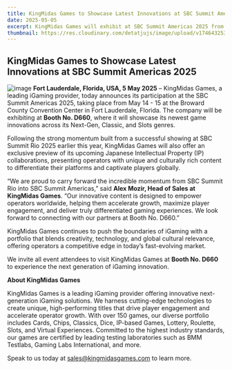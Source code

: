 ```yaml
---
title: KingMidas Games to Showcase Latest Innovations at SBC Summit Americas 2025
date: 2025-05-05
excerpt: KingMidas Games will exhibit at SBC Summit Americas 2025 from May 14-15. The company will showcase its latest game innovations across its Next-Gen, Classic, and Slots genres.
thumbnail: https://res.cloudinary.com/detatjujs/image/upload/v1746432539/news_ngjvmo.png
---
```


## KingMidas Games to Showcase Latest Innovations at SBC Summit Americas 2025
![image](https://kingmakergames-public.s3.ap-southeast-1.amazonaws.com/website/images/photo_2025-04-15_16-01-54.jpg)
**Fort Lauderdale, Florida, USA, 5 May 2025** – KingMidas Games, a leading iGaming provider, today announces its participation at the SBC Summit Americas 2025, taking place from May 14 - 15 at the Broward County Convention Center in Fort Lauderdale, Florida. The company will be exhibiting at **Booth No. D660**, where it will showcase its newest game innovations across its Next-Gen, Classic, and Slots genres.

Following the strong momentum built from a successful showing at SBC Summit Rio 2025 earlier this year, KingMidas Games will also offer an exclusive preview of its upcoming Japanese Intellectual Property (IP) collaborations, presenting operators with unique and culturally rich content to differentiate their platforms and captivate players globally.

“We are proud to carry forward the incredible momentum from SBC Summit Rio into SBC Summit Americas,” said **Alex Mozir, Head of Sales at KingMidas Games**. “Our innovative content is designed to empower operators worldwide, helping them accelerate growth, maximize player engagement, and deliver truly differentiated gaming experiences. We look forward to connecting with our partners at Booth No. D660.”

KingMidas Games continues to push the boundaries of iGaming with a portfolio that blends creativity, technology, and global cultural relevance, offering operators a competitive edge in today’s fast-evolving market.

We invite all event attendees to visit KingMidas Games at **Booth No. D660** to experience the next generation of iGaming innovation.

**About KingMidas Games**

KingMidas Games is a leading iGaming provider offering innovative next-generation iGaming solutions. We harness cutting-edge technologies to create unique, high-performing titles that drive player engagement and accelerate operator growth. With over 150 games, our diverse portfolio includes Cards, Chips, Classics, Dice, IP-based Games, Lottery, Roulette, Slots, and Virtual Experiences. Committed to the highest industry standards, our games are certified by leading testing laboratories such as BMM Testlabs, Gaming Labs International, and more.

Speak to us today at [sales@kingmidasgames.com](sales@kingmidasgames.com) to learn more.